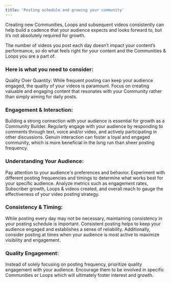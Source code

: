 ```yaml
---
title: 'Posting schedule and growing your community'
---
```

 
Creating new Communities, Loops and subsequent videos consistently can help build a cadence that your audience expects and looks forward to, but it’s not absolutely required for growth.

The number of videos you post each day doesn’t impact your content’s performance, so do what feels right for your content and the Communities & Loops you are a part of. 

### Here is what you need to consider:
Quality Over Quantity:
 While frequent posting can keep your audience engaged, the quality of your videos is paramount. Focus on creating valuable and engaging content that resonates with your Community rather than simply aiming for daily posts.

### Engagement & Interaction:
 Building a strong connection with your audience is essential for growth as a Community Builder. Regularly engage with your audience by responding to comments through text, voice and/or video, and actively participating in other discussions. Genuin interaction can foster a loyal and engaged community, which is more beneficial in the long run than sheer posting frequency.

### Understanding Your Audience: 
Pay attention to your audience's preferences and behavior. Experiment with different posting frequencies and timings to determine what works best for your specific audience. Analyze metrics such as engagement rates, Subscriber growth, Loops & videos created, and overall reach to gauge the effectiveness of your video posting strategy.

### Consistency & Timing: 
While posting every day may not be necessary, maintaining consistency in your posting schedule is important. Consistent posting helps to keep your audience engaged and establishes a sense of reliability. Additionally, consider posting at times when your audience is most active to maximize visibility and engagement.

### Quality Engagement: 
Instead of solely focusing on posting frequency, prioritize quality engagement with your audience. Encourage them to be involved in specific Communities or Loops which will ultimately foster interest and growth.
